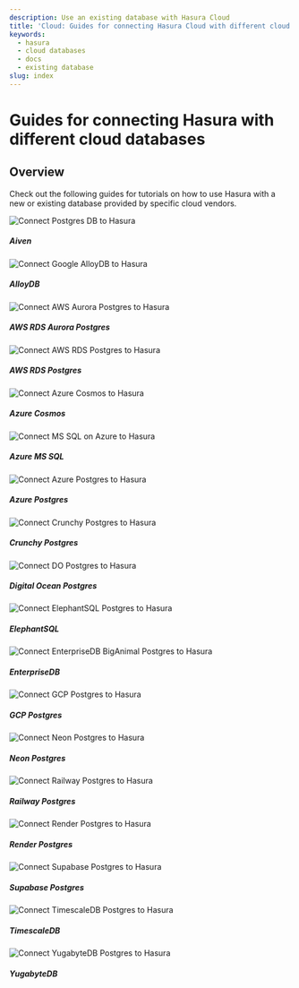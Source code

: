 ```yaml
---
description: Use an existing database with Hasura Cloud
title: 'Cloud: Guides for connecting Hasura Cloud with different cloud databases'
keywords:
  - hasura
  - cloud databases
  - docs
  - existing database
slug: index
---
```



# Guides for connecting Hasura with different cloud databases

## Overview

Check out the following guides for tutorials on how to use Hasura with a new or existing database provided by
specific cloud vendors.

<div className="vendor-table">
  <VersionedLink to="/databases/connect-db/cloud-databases/aiven">
    <div className="card-wrapper">
      <div className="card">
        <img src={Aiven} title="Aiven Postgres" alt="Connect Postgres DB to Hasura" />
      </div>
      <h5>Aiven</h5>
    </div>
  </VersionedLink>
  <VersionedLink to="/databases/connect-db/cloud-databases/alloy">
    <div className="card-wrapper">
      <div className="card">
        <img src={Alloy} title="Google AlloyDB Postgres" alt="Connect Google AlloyDB to Hasura" />
      </div>
      <h5>AlloyDB</h5>
    </div>
  </VersionedLink>
  <VersionedLink to="/databases/connect-db/cloud-databases/aws-aurora">
    <div className="card-wrapper">
      <div className="card">
        <img src={Aurora} title="AWS Aurora Postgres" alt="Connect AWS Aurora Postgres to Hasura" />
      </div>
      <h5>AWS RDS Aurora Postgres</h5>
    </div>
  </VersionedLink>
  <VersionedLink to="/databases/connect-db/cloud-databases/aws-postgres">
    <div className="card-wrapper">
      <div className="card">
        <img src={RDS} title="AWS RDS Postgres" alt="Connect AWS RDS Postgres to Hasura" />
      </div>
      <h5>AWS RDS Postgres</h5>
    </div>
  </VersionedLink>
  <VersionedLink to="/databases/connect-db/cloud-databases/azure-cosmos">
    <div className="card-wrapper">
      <div className="card">
        <img src={Cosmos} title="Azure Cosmos DB" alt="Connect Azure Cosmos to Hasura" />
      </div>
      <h5>Azure Cosmos</h5>
    </div>
  </VersionedLink>
  <VersionedLink to="/databases/connect-db/cloud-databases/mssql">
    <div className="card-wrapper">
      <div className="card">
        <img src={MSSQL} title="MS SQL on Azure" alt="Connect MS SQL on Azure to Hasura" />
      </div>
      <h5>Azure MS SQL</h5>
    </div>
  </VersionedLink>
  <VersionedLink to="/databases/connect-db/cloud-databases/azure">
    <div className="card-wrapper">
      <div className="card">
        <img src={Azure} title="Azure Postgres" alt="Connect Azure Postgres to Hasura" />
      </div>
      <h5>Azure Postgres</h5>
    </div>
  </VersionedLink>
  <VersionedLink to="/databases/connect-db/cloud-databases/crunchy">
    <div className="card-wrapper">
      <div className="card">
        <img src={RollTide} title="Crunchy Postgres" alt="Connect Crunchy Postgres to Hasura" />
      </div>
      <h5>Crunchy Postgres</h5>
    </div>
  </VersionedLink>
  <VersionedLink to="/databases/connect-db/cloud-databases/digital-ocean">
    <div className="card-wrapper">
      <div className="card">
        <img src={DO} title="Digital Ocean Postgres" alt="Connect DO Postgres to Hasura" />
      </div>
      <h5>Digital Ocean Postgres</h5>
    </div>
  </VersionedLink>
  <VersionedLink to="/databases/connect-db/cloud-databases/elephant">
    <div className="card-wrapper">
      <div className="card">
        <img src={Elephant} title="ElephantSQL Postgres" alt="Connect ElephantSQL Postgres to Hasura" />
      </div>
      <h5>ElephantSQL</h5>
    </div>
  </VersionedLink>
  <VersionedLink to="/databases/connect-db/cloud-databases/enterprisedb">
    <div className="card-wrapper">
      <div className="card">
        <img
          src={Enterprise}
          title="EnterpriseDB BigAnimal Postgres"
          alt="Connect EnterpriseDB BigAnimal Postgres to Hasura"
        />
      </div>
      <h5>EnterpriseDB</h5>
    </div>
  </VersionedLink>
  <VersionedLink to="/databases/connect-db/cloud-databases/gcp">
    <div className="card-wrapper">
      <div className="card">
        <img src={GCP} title="GCP Postgres" alt="Connect GCP Postgres to Hasura" />
      </div>
      <h5>GCP Postgres</h5>
    </div>
  </VersionedLink>
  <VersionedLink to="/databases/connect-db/cloud-databases/neon">
    <div className="card-wrapper">
      <div className="card">
        <img src={Neon} title="Neon Postgres" alt="Connect Neon Postgres to Hasura" />
      </div>
      <h5>Neon Postgres</h5>
    </div>
  </VersionedLink>
  <VersionedLink to="/databases/connect-db/cloud-databases/railway">
    <div className="card-wrapper">
      <div className="card">
        <img src={Railway} title="Railway Postgres" alt="Connect Railway Postgres to Hasura" />
      </div>
      <h5>Railway Postgres</h5>
    </div>
  </VersionedLink>
  <VersionedLink to="/databases/connect-db/cloud-databases/render">
    <div className="card-wrapper">
      <div className="card">
        <img src={Render} title="Render Postgres" alt="Connect Render Postgres to Hasura" />
      </div>
      <h5>Render Postgres</h5>
    </div>
  </VersionedLink>
  <VersionedLink to="/databases/connect-db/cloud-databases/supabase">
    <div className="card-wrapper">
      <div className="card">
        <img src={Supabase} title="Supabase Postgres" alt="Connect Supabase Postgres to Hasura" />
      </div>
      <h5>Supabase Postgres</h5>
    </div>
  </VersionedLink>
  <VersionedLink to="/databases/connect-db/cloud-databases/timescale-cloud">
    <div className="card-wrapper">
      <div className="card">
        <img src={Timescale} title="TimescaleDB Postgres" alt="Connect TimescaleDB Postgres to Hasura" />
      </div>
      <h5>TimescaleDB</h5>
    </div>
  </VersionedLink>
  <VersionedLink to="/databases/connect-db/cloud-databases/yugabyte">
    <div className="card-wrapper">
      <div className="card">
        <img src={Yugabyte} title="YugabyteDB Postgres" alt="Connect YugabyteDB Postgres to Hasura" />
      </div>
      <h5>YugabyteDB</h5>
    </div>
  </VersionedLink>
</div>
